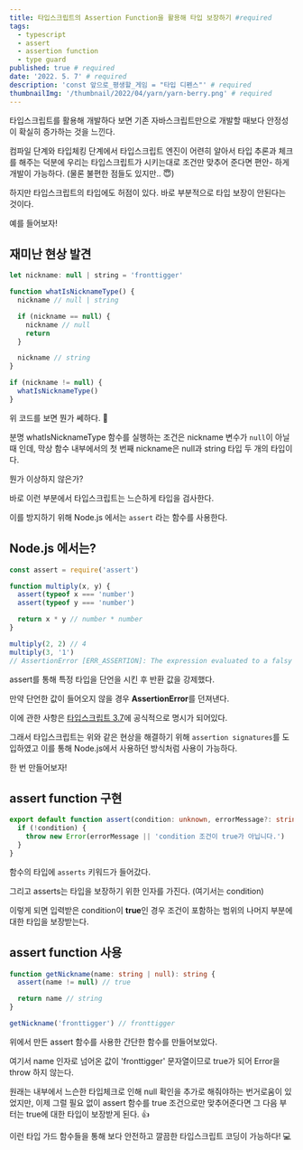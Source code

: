 ```yaml
---
title: 타입스크립트의 Assertion Function을 활용해 타입 보장하기 #required
tags:
  - typescript
  - assert
  - assertion function
  - type guard
published: true # required
date: '2022. 5. 7' # required
description: 'const 앞으로_평생할_게임 = "타입 디펜스"' # required
thumbnailImg: '/thumbnail/2022/04/yarn/yarn-berry.png' # required
---
```


타입스크립트를 활용해 개발하다 보면 기존 자바스크립트만으로 개발할 때보다 안정성이 확실히 증가하는 것을 느낀다.

컴파일 단계와 타입체킹 단계에서 타입스크립트 엔진이 어련히 알아서 타입 추론과 체크를 해주는 덕분에 우리는 타입스크립트가 시키는대로 조건만 맞추어 준다면 편안- 하게 개발이 가능하다. (물론 불편한 점들도 있지만.. 😇)

하지만 타입스크립트의 타입에도 허점이 있다.
바로 부분적으로 타입 보장이 안된다는 것이다.

예를 들어보자!

## 재미난 현상 발견

```javascript
let nickname: null | string = 'fronttigger'

function whatIsNicknameType() {
  nickname // null | string

  if (nickname == null) {
    nickname // null
    return
  }

  nickname // string
}

if (nickname != null) {
  whatIsNicknameType()
}
```

위 코드를 보면 뭔가 쎄하다. 🤔

분명 whatIsNicknameType 함수를 실행하는 조건은 nickname 변수가 `null`이 아닐 때 인데, 막상 함수 내부에서의 첫 번째 nickname은 null과 string 타입 두 개의 타입이다.

뭔가 이상하지 않은가?

바로 이런 부분에서 타입스크립트는 느슨하게 타입을 검사한다.

이를 방지하기 위해 Node.js 에서는 `assert` 라는 함수를 사용한다.

## Node.js 에서는?

```typescript
const assert = require('assert')

function multiply(x, y) {
  assert(typeof x === 'number')
  assert(typeof y === 'number')

  return x * y // number * number
}

multiply(2, 2) // 4
multiply(3, '1')
// AssertionError [ERR_ASSERTION]: The expression evaluated to a falsy value: assert(typeof y === 'number')
```

assert를 통해 특정 타입을 단언을 시킨 후 반환 값을 강제했다.

만약 단언한 값이 들어오지 않을 경우 **AssertionError**를 던져낸다.

이에 관한 사항은 [타입스크립트 3.7](https://www.typescriptlang.org/docs/handbook/release-notes/typescript-3-7.html#assertion-functions)에 공식적으로 명시가 되어있다.

그래서 타입스크립트는 위와 같은 현상을 해결하기 위해 `assertion signatures`를 도입하였고 이를 통해 Node.js에서 사용하던 방식처럼 사용이 가능하다.

한 번 만들어보자!

## assert function 구현

```typescript
export default function assert(condition: unknown, errorMessage?: string): asserts condition {
  if (!condition) {
    throw new Error(errorMessage || 'condition 조건이 true가 아닙니다.')
  }
}
```

함수의 타입에 `asserts` 키워드가 들어갔다.

그리고 asserts는 타입을 보장하기 위한 인자를 가진다. (여기서는 condition)

이렇게 되면 입력받은 condition이 **true**인 경우 조건이 포함하는 범위의 나머지 부분에 대한 타입을 보장받는다.

## assert function 사용

```typescript
function getNickname(name: string | null): string {
  assert(name != null) // true

  return name // string
}

getNickname('fronttigger') // fronttigger
```

위에서 만든 assert 함수를 사용한 간단한 함수를 만들어보았다.

여기서 name 인자로 넘어온 값이 'fronttigger' 문자열이므로 true가 되어 Error을 throw 하지 않는다.

원래는 내부에서 느슨한 타입체크로 인해 null 확인을 추가로 해줘야하는 번거로움이 있었지만, 이제 그럴 필요 없이 assert 함수를 true 조건으로만 맞추어준다면 그 다음 부터는 true에 대한 타입이 보장받게 된다. 👍

이런 타입 가드 함수들을 통해 보다 안전하고 깔끔한 타입스크립트 코딩이 가능하다! 💻
